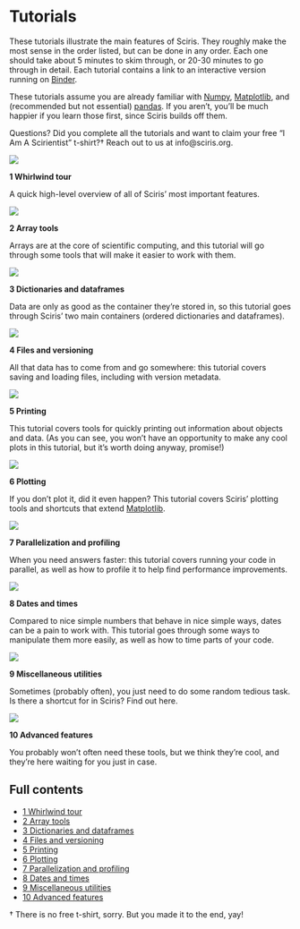 # Tutorials

These tutorials illustrate the main features of Sciris. They roughly make the most sense in the order listed, but can be done in any order. Each one should take about 5 minutes to skim through, or 20-30 minutes to go through in detail. Each tutorial contains a link to an interactive version running on [Binder](http://mybinder.org).

These tutorials assume you are already familiar with [Numpy](https://numpy.org/doc/stable/user/index.html), [Matplotlib](https://matplotlib.org/stable/index.html), and (recommended but not essential) [pandas](https://pandas.pydata.org/docs/). If you aren't, you'll be much happier if you learn those first, since Sciris builds off them.

Questions? Did you complete all the tutorials and want to claim your free "I Am A Scirientist" t-shirt?† Reach out to us at info@sciris.org.

::: {.grid .grid-cols-2 .gap-4}

::: {.card}
[![](img-intro.png)](tut_intro.qmd)

**1 Whirlwind tour**

A quick high-level overview of all of Sciris' most important features.
:::

::: {.card}
[![](img-arrays.png)](tut_arrays.qmd)

**2 Array tools**

Arrays are at the core of scientific computing, and this tutorial will go through some tools that will make it easier to work with them.
:::

::: {.card}
[![](img-dicts.png)](tut_dicts.qmd)

**3 Dictionaries and dataframes**

Data are only as good as the container they're stored in, so this tutorial goes through Sciris' two main containers (ordered dictionaries and dataframes).
:::

::: {.card}
[![](img-files.png)](tut_files.qmd)

**4 Files and versioning**

All that data has to come from and go somewhere: this tutorial covers saving and loading files, including with version metadata.
:::

::: {.card}
[![](img-printing.png)](tut_printing.qmd)

**5 Printing**

This tutorial covers tools for quickly printing out information about objects and data. (As you can see, you won't have an opportunity to make any cool plots in this tutorial, but it's worth doing anyway, promise!)
:::

::: {.card}
[![](img-plotting.png)](tut_plotting.qmd)

**6 Plotting**

If you don't plot it, did it even happen? This tutorial covers Sciris' plotting tools and shortcuts that extend [Matplotlib](https://matplotlib.org/).
:::

::: {.card}
[![](img-parallel.png)](tut_parallel.qmd)

**7 Parallelization and profiling**

When you need answers faster: this tutorial covers running your code in parallel, as well as how to profile it to help find performance improvements.
:::

::: {.card}
[![](img-dates.png)](tut_dates.qmd)

**8 Dates and times**

Compared to nice simple numbers that behave in nice simple ways, dates can be a pain to work with. This tutorial goes through some ways to manipulate them more easily, as well as how to time parts of your code.
:::

::: {.card}
[![](img-utils.png)](tut_utils.qmd)

**9 Miscellaneous utilities**

Sometimes (probably often), you just need to do some random tedious task. Is there a shortcut for in Sciris? Find out here.
:::

::: {.card}
[![](img-advanced.gif)](tut_advanced.qmd)

**10 Advanced features**

You probably won't often need these tools, but we think they're cool, and they're here waiting for you just in case.
:::

:::

## Full contents

- [1 Whirlwind tour](tut_intro.qmd)
- [2 Array tools](tut_arrays.qmd)
- [3 Dictionaries and dataframes](tut_dicts.qmd)
- [4 Files and versioning](tut_files.qmd)
- [5 Printing](tut_printing.qmd)
- [6 Plotting](tut_plotting.qmd)
- [7 Parallelization and profiling](tut_parallel.qmd)
- [8 Dates and times](tut_dates.qmd)
- [9 Miscellaneous utilities](tut_utils.qmd)
- [10 Advanced features](tut_advanced.qmd)

† There is no free t-shirt, sorry. But you made it to the end, yay!